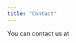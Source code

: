 ```yaml
---
title: "Contact"
---
```


<!--- uses simple javacript email obfuscation--->
You can contact us at <a href="javascript:location='mailto:\u004d\u0065\u0074\u0068\u006f\u0064\u006f\u006c\u006f\u0067\u0079\u002e\u0052\u0065\u0070\u0032\u0073\u0069\u0040\u006c\u0073\u0065\u002e\u0061\u0063\u002e\u0075\u006b';void 0"><script type="text/javascript">document.write('\u004d\u0065\u0074\u0068\u006f\u0064\u006f\u006c\u006f\u0067\u0079\u002e\u0052\u0065\u0070\u0032\u0073\u0069\u0040\u006c\u0073\u0065\u002e\u0061\u0063\u002e\u0075\u006b')</script></a>
